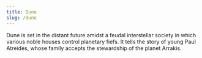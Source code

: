 ```yaml
---
title: Dune
slug: /dune
---
```


Dune is set in the distant future amidst a feudal interstellar society in which various noble houses control planetary fiefs. It tells the story of young Paul Atreides, whose family accepts the stewardship of the planet Arrakis.